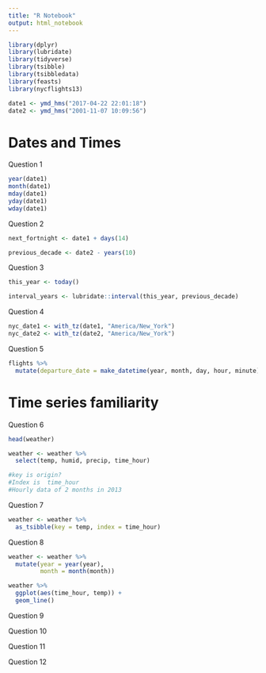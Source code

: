 ```yaml
---
title: "R Notebook"
output: html_notebook
---
```

```r
library(dplyr)
library(lubridate)
library(tidyverse)
library(tsibble)
library(tsibbledata)
library(feasts)
library(nycflights13)

date1 <- ymd_hms("2017-04-22 22:01:18")
date2 <- ymd_hms("2001-11-07 10:09:56")


```

# Dates and Times
Question 1

```r
year(date1)
month(date1)
mday(date1)
yday(date1)
wday(date1)
```

Question 2

```r
next_fortnight <- date1 + days(14)

previous_decade <- date2 - years(10)
```

Question 3

```r
this_year <- today()

interval_years <- lubridate::interval(this_year, previous_decade)
```


Question 4

```r
nyc_date1 <- with_tz(date1, "America/New_York")
nyc_date2 <- with_tz(date2, "America/New_York")
```

Question 5

```r
flights %>% 
  mutate(departure_date = make_datetime(year, month, day, hour, minute))
```

# Time series familiarity
Question 6



```r
head(weather)

weather <- weather %>% 
  select(temp, humid, precip, time_hour)

#key is origin?
#Index is  time_hour
#Hourly data of 2 months in 2013
```

Question 7


```r
weather <- weather %>% 
  as_tsibble(key = temp, index = time_hour)
```


Question 8

```r
weather <- weather %>% 
  mutate(year = year(year),
         month = month(month))

weather %>%
  ggplot(aes(time_hour, temp)) +
  geom_line()

```

Question 9

Question 10


Question 11

Question 12

















